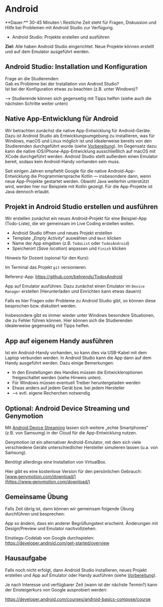 
# Android

<Callout>
  **Dauer:** 30-45 Minuten \
  Restliche Zeit steht für Fragen, Diskussion und Hilfe bei Problemen
  mit Android Studio zur Verfügung.

  - Android Studio: Projekte erstellen und ausführen
  
  **Ziel:** Alle haben Android Studio eingerichtet. Neue Projekte 
  können erstellt und auf dem Emulator ausgeführt werden.
</Callout>

## Android Studio: Installation und Konfiguration

Frage an die Studierenden: <br/>
Gab es Probleme bei der Installation von Android Studio? <br/>
Ist bei der Konfiguration etwas zu beachten (z.B. unter Windows)?

&xrarr; Studierende können sich gegenseitig mit Tipps helfen 
(siehe auch die nächsten Schritte weiter unten)

## Native App-Entwicklung für Android

Wir betrachten zunächst die native App-Entwicklung für 
Android-Geräte. Dazu ist Android Studio als Entwicklungsumgebung
zu installieren, was für Windows, macOS und Linux möglich ist
und idealerweise bereits von den Studierenden durchgeführt 
wurde (siehe [Vorbereitung](/mobile/setup)). Im Gegensatz dazu
kann die native iOS/iPhone-App-Entwicklung ausschließlich auf macOS
mit XCode durchgeführt werden. Android Studio stellt außerdem
einen Emulator bereit, sodass kein Android-Handy vorhanden sein muss.

Seit einigen Jahren empfiehlt Google für die native 
Android-App-Entwicklung die Programmiersprache Kotlin &mdash;
insbesondere dann, wenn neue App-Projekte gestartet werden.
Obwohl Java weiterhin unterstützt wird, werden hier nur Beispiele
mit Kotlin gezeigt. Für die App-Projekte ist Java dennoch erlaubt.

## Projekt in Android Studio erstellen und ausführen

Wir erstellen zunächst ein neues Android-Projekt für 
eine Beispiel-App (Todo-Liste), die wir gemeinsam im Live
Coding erstellen wollen. 

- Android Studio öffnen und neues Projekt erstellen
- Template „_Empty Activity_“ auswählen und `Next` klicken
- Name der App eingeben (z.B. `TodoList` oder `TodosAndroid`) 
- Speicherort (_Save location_) anpassen und `Finish` klicken

<Callout>
Hinweis für Dozent (opional für den Kurs): 

Im Terminal das Projekt `git` versionieren.

Referenz-App: https://github.com/behrends/TodosAndroid
</Callout>

App auf Emulator ausführen. Dazu zunächst einen Emulator im `Device Manager` erstellen (Herunterladen und Einrichten kann etwas dauern)

<Callout type="warning">
Falls es hier Fragen oder Probleme zu Android Studio gibt,
so können diese besprochen bzw. diskutiert werden.

Insbesondere gibt es immer wieder unter Windows besondere
Situationen, die zu Fehler führen können. Hier können sich die 
Studierenden idealerweise gegenseitig mit Tipps helfen.
</Callout>

## App auf eigenem Handy ausführen
Ist ein Android-Handy vorhanden, so kann dies via USB-Kabel
mit dem Laptop verbunden werden. In Android Studio kann die
App dann auf dem Handy ausgeführt werden. Dazu einige Bemerkungen:

- In den Einstellungen des Handies müssen die Entwickleroptionen freigeschaltet werden (siehe Hinweis unten).
- Für Windows müssen eventuell Treiber heruntergeladen werden
- Etwas anders auf jedem Gerät bzw. bei jedem Hersteller
- &xrarr; evtl. eigene Recherchen notwendig

## Optional: Android Device Streaming und Genymotion

Mit [Android Device Streaming](https://developer.android.com/studio/run/android-device-streaming) lassen sich weitere „echte Smartphones“ (z.B. von Samsumg) in der Cloud für die App-Entwicklung nutzen.

Genymotion ist ein alternativer Android-Emulator, mit dem sich 
viele verschiedene Geräte unterschiedlicher Hersteller simulieren 
lassen (u.a. von Samsung).

Benötigt allerdings eine Installation von VirtualBox.

Hier gibt es eine kostenlose Version für den persönlichen 
Gebrauch: [www.genymotion.com/download/](https://www.genymotion.com/download/)

## Gemeinsame Übung

Falls Zeit übrig ist, dann können wir gemeinsam folgende
Übung durchführen und besprechen:

<Callout type="warning" emoji="👨🏻‍💻">
App so ändern, dass ein anderer Begrüßungstext erscheint. Änderungen mit Design/Preview und Emulator nachvollziehen.

Einstiegs-Codelab von Google durchspielen: https://developer.android.com/get-started/overview

</Callout>

## Hausaufgabe

Falls noch nicht erfolgt, dann Android Studio installieren,
neues Projekt erstellen und App auf Emulator oder Handy ausführen
(siehe [Vorbereitung](/mobile/setup)).

Je nach Interesse und verfügbarer Zeit (wann ist der nächste Termin?) kann der Einsteigerkurs von Google ausprobiert werden:

https://developer.android.com/courses/android-basics-compose/course
